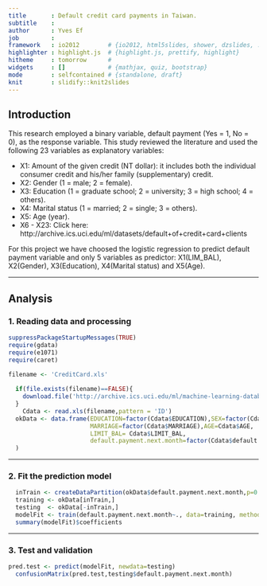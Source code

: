 ```yaml
---
title       : Default credit card payments in Taiwan.
subtitle    : 
author      : Yves Ef
job         : 
framework   : io2012        # {io2012, html5slides, shower, dzslides, ...}
highlighter : highlight.js  # {highlight.js, prettify, highlight}
hitheme     : tomorrow      # 
widgets     : []            # {mathjax, quiz, bootstrap}
mode        : selfcontained # {standalone, draft}
knit        : slidify::knit2slides
---
```



## Introduction

This research employed a binary variable, default payment (Yes = 1, No = 0), as the response variable. This study reviewed the literature and used the following 23 variables as explanatory variables: 

* X1: Amount of the given credit (NT dollar): it includes both the individual consumer credit and his/her family (supplementary) credit.
* X2: Gender (1 = male; 2 = female).
* X3: Education (1 = graduate school; 2 = university; 3 = high school; 4 = others).
* X4: Marital status (1 = married; 2 = single; 3 = others).
* X5: Age (year).
* X6 - X23: Click here: http://archive.ics.uci.edu/ml/datasets/default+of+credit+card+clients

For this project we have choosed the logistic regression to predict default payment variable and only 5 variables as predictor: X1(LIM_BAL), X2(Gender), X3(Education), X4(Marital status) and X5(Age).

---

## Analysis

### 1. Reading data and processing
```r
suppressPackageStartupMessages(TRUE)
require(gdata)
require(e1071) 
require(caret)
```

```r
filename <- 'CreditCard.xls'
  
  if(file.exists(filename)==FALSE){
    download.file('http://archive.ics.uci.edu/ml/machine-learning-databases/00350/default%20of%20credit%20card%20clients.xls',filename,mode = 'w', quiet = TRUE)
  }
    Cdata <- read.xls(filename,pattern = 'ID')
  okData <- data.frame(EDUCATION=factor(Cdata$EDUCATION),SEX=factor(Cdata$SEX),
                       MARRIAGE=factor(Cdata$MARRIAGE),AGE=Cdata$AGE,
                       LIMIT_BAL= Cdata$LIMIT_BAL,
                       default.payment.next.month=factor(Cdata$default.payment.next.month)
  )
```

---

### 2. Fit the prediction model
```r
  inTrain <- createDataPartition(okData$default.payment.next.month,p=0.75,list=FALSE)
  training <- okData[inTrain,]
  testing  <- okData[-inTrain,]
  modelFit <- train(default.payment.next.month~., data=training, method='glm')
  summary(modelFit)$coefficients
```

---
### 3.  Test and validation
```r
pred.test <- predict(modelFit, newdata=testing)
  confusionMatrix(pred.test,testing$default.payment.next.month)
```


